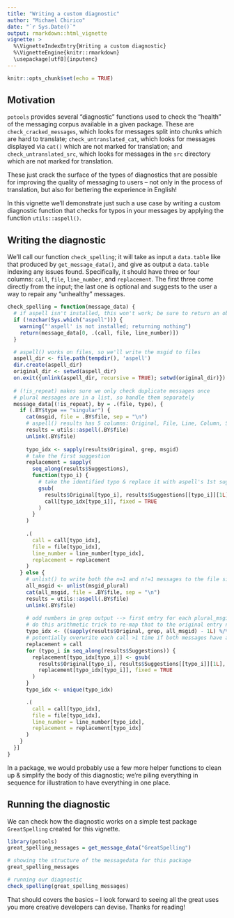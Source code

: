 ```yaml
---
title: "Writing a custom diagnostic"
author: "Michael Chirico"
date: "`r Sys.Date()`"
output: rmarkdown::html_vignette
vignette: >
  %\VignetteIndexEntry{Writing a custom diagnostic}
  %\VignetteEngine{knitr::rmarkdown}
  \usepackage[utf8]{inputenc}
---
```


```r
knitr::opts_chunk$set(echo = TRUE)
```

## Motivation

`potools` provides several "diagnostic" functions used to check the "health" of the messaging corpus available in a given package. These are `check_cracked_messages`, which looks for messages split into chunks which are hard to translate; `check_untranslated_cat`, which looks for messages displayed via `cat()` which are not marked for translation; and `check_untranslated_src`, which looks for messages in the `src` directory which are not marked for translation.

These just crack the surface of the types of diagnostics that are possible for improving the quality of messaging to users -- not only in the process of translation, but also for bettering the experience in English!

In this vignette we'll demonstrate just such a use case by writing a custom diagnostic function that checks for typos in your messages by applying the function `utils::aspell()`.

## Writing the diagnostic

We'll call our function `check_spelling`; it will take as input a `data.table` like that produced by `get_message_data()`, and give as output a `data.table` indexing any issues found. Specifically, it should have three or four columns: `call`, `file`, `line_number`, and `replacement`. The first three come directly from the input; the last one is optional and suggests to the user a way to repair any "unhealthy" messages.

```r
check_spelling = function(message_data) {
  # if aspell isn't installed, this won't work; be sure to return an object with the right schema anyway
  if (!nzchar(Sys.which("aspell"))) {
    warning("'aspell' is not installed; returning nothing")
    return(message_data[0, .(call, file, line_number)])
  }

  # aspell() works on files, so we'll write the msgid to files
  aspell_dir <- file.path(tempdir(), 'aspell')
  dir.create(aspell_dir)
  original_dir <- setwd(aspell_dir)
  on.exit({unlink(aspell_dir, recursive = TRUE); setwd(original_dir)})
  
  # (!is_repeat) makes sure we only check duplicate messages once
  # plural messages are in a list, so handle them separately
  message_data[(!is_repeat), by = .(file, type), {
    if (.BY$type == "singular") {
      cat(msgid, file = .BY$file, sep = "\n")
      # aspell() results has 5 columns: Original, File, Line, Column, Suggestions; we only need 1 & 5
      results = utils::aspell(.BY$file)
      unlink(.BY$file)
      
      typo_idx <- sapply(results$Original, grep, msgid)
      # take the first suggestion
      replacement = sapply(
        seq_along(results$Suggestions),
        function(typo_i) {
          # take the identified typo & replace it with aspell's 1st suggestion in the original `call`
          gsub(
            results$Original[typo_i], results$Suggestions[[typo_i]][1L],
            call[typo_idx[typo_i]], fixed = TRUE
          )
        }
      )
      
      .(
        call = call[typo_idx],
        file = file[typo_idx],
        line_number = line_number[typo_idx],
        replacement = replacement
      )
    } else {
      # unlist() to write both the n=1 and n!=1 messages to the file side-by-side
      all_msgid <- unlist(msgid_plural)
      cat(all_msgid, file = .BY$file, sep = "\n")
      results = utils::aspell(.BY$file)
      unlink(.BY$file)
      
      # odd numbers in grep output --> first entry for each plural_msgid; even numbers --> second entry.
      # do this arithmetic trick to re-map that to the original entry number in msgid_plural
      typo_idx <- ((sapply(results$Original, grep, all_msgid) - 1L) %/% 2L) + 1L
      # potentially overwrite each call >1 time if both messages have a typo
      replacement = call
      for (typo_i in seq_along(results$Suggestions)) {
        replacement[typo_idx[typo_i]] <- gsub(
          results$Original[typo_i], results$Suggestions[[typo_i]][1L],
          replacement[typo_idx[typo_i]], fixed = TRUE
        )
      }
      typo_idx <- unique(typo_idx)

      .(
        call = call[typo_idx],
        file = file[typo_idx],
        line_number = line_number[typo_idx],
        replacement = replacement[typo_idx]
      )
    }
  }]
}
```

In a package, we would probably use a few more helper functions to clean up & simplify  the body of this diagnostic; we're piling everything in sequence for illustration to have everything in one place.

## Running the diagnostic

We can check how the diagnostic works on a simple test package `GreatSpelling` created for this vignette.

```r
library(potools)
great_spelling_messages = get_message_data("GreatSpelling")

# showing the structure of the messagedata for this package
great_spelling_messages

# running our diagnostic
check_spelling(great_spelling_messages)
```

That should covers the basics -- I look forward to seeing all the great uses you more creative developers can devise. Thanks for reading!
